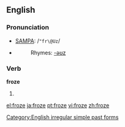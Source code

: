 ==English==

===Pronunciation===
*[[w:SAMPA|SAMPA]]: /<tt>"fr\@Uz</tt>/
*{{IPA|/ˈfɹəʊz/}}
*:Rhymes: [[Rhymes:English:-əʊz|-əʊz]]

===Verb===
'''froze'''
# {{simple past of|[[freeze]]}}

[[Category:English irregular simple past forms]]

[[el:froze]]
[[ja:froze]]
[[pt:froze]]
[[vi:froze]]
[[zh:froze]]